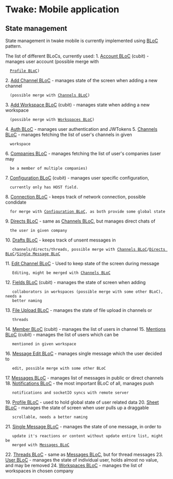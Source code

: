 = Twake: Mobile application =

== State management == 
State management in twake mobile is currently
implemented using [[https://bloclibrary.dev/|BLoC]] pattern.  

The list of different BLoCs, currently used:
1. [[Account BLoC]] (cubit) - manages user account (possible merge with
   [[Profile BLoC]])
2. [[Add Channel BLoC]] - manages state of the screen when adding a new channel
   (possible merge with [[Channels BLoC]])
3. [[Add Workspace BLoC]] (cubit) - manages state when adding a new workspace
   (possible merge with [[Workspaces BLoC]])
4. [[Auth BLoC]] - manages user authentication and JWTokens
5. [[Channels BLoC]] - manages fetching the list of user's channels in given
   workspace
6. [[Companies BLoC]] - manages fetching the list of user's companies (user may
   be a member of multiple companies)
7. [[Configuration BLoC]] (cubit) - manages user specific configuration,
   currently only has HOST field.
8. [[Connection BLoC]] - keeps track of network connection, possible condidate
   for merge with [[Configuration BLoC]], as both provide some global state
9. [[Directs BLoC]] - same as [[Channels BLoC]], but manages direct chats of
   the user in given company
10. [[Drafts BLoC]] - keeps track of unsent messages in
    channels/directs/threads, possible merge with [[Channels BLoC]]/[[Directs BLoC]]/[[Single Message BLoC]]
11. [[Edit Channel BLoC]] - Used to keep state of the screen during message
    Editing, might be merged with [[Channels BLoC]]
12. [[Fields BLoC]] (cubit) - manages the state of screen when adding
    collaborators in workspaces (possible merge with some other BLoC), needs a
    better naming
13. [[File Upload BLoC]] - manages the state of file upload in channels or
    threads 
14. [[Member BLoC]] (cubit) - manages the list of users in channel
15. [[Mentions BLoC]] (cubit) - manages the list of users which can be
    mentioned in given workspace
16. [[Message Edit BLoC]] - manages single message which the user decided to
    edit, possible merge with some other BLoC
17. [[Messages BLoC]] - manages list of messages in public or direct channels
18. [[Notifications BLoC]] - the most important BLoC of all, manages push
    notifications and socketIO syncs with remote server
19. [[Profile BLoC]] - used to hold global state of user related data
20. [[Sheet BLoC]] - manages the state of screen when user pulls up a draggable
    scrollable, needs a better naming
21. [[Single Message BLoC]] - manages the state of one message, in order to
    update it's reactions or content without update entire list, might be
    merged with [[Messages BLoC]]
22. [[Threads BLoC]] - same as [[Messages BLoC]], but for thread messages
23. [[User BLoC]] - manages the state of individual user, holds almost no value, and may be removed
24. [[Workspaces BLoC]] - manages the list of workspaces in chosen company

